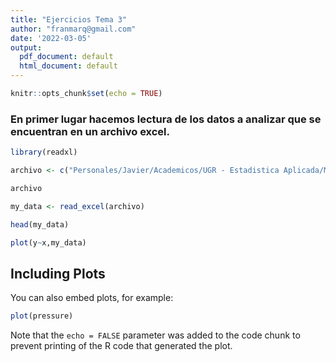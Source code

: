 ```yaml
---
title: "Ejercicios Tema 3"
author: "franmarq@gmail.com"
date: '2022-03-05'
output:
  pdf_document: default
  html_document: default
---
```


```r
knitr::opts_chunk$set(echo = TRUE)
```

### En primer lugar hacemos lectura de los datos a analizar que se encuentran en un archivo excel.

```r
library(readxl)
```

```r
archivo <- c("Personales/Javier/Academicos/UGR - Estadistica Aplicada/Materias/C2 Diseño estadístico experimental y control de calidad. Aplicaciones en Biociencias e Ingeniería/Datos Ejercicio 2.xlsx")

archivo

my_data <- read_excel(archivo)
```


```r
head(my_data)
```
```r
plot(y~x,my_data)
```














## Including Plots

You can also embed plots, for example:

```r
plot(pressure)
```

Note that the `echo = FALSE` parameter was added to the code chunk to prevent printing of the R code that generated the plot.
